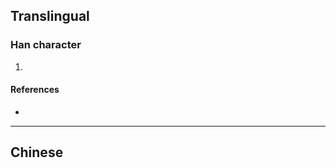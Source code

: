 {{character info/new}}
==Translingual==

===Han character===
{{Han char|rn=85|rad=水|as=02|sn=5|four=|canj=EMVS|ids=⿰氵丂}}

# {{defn|Han|sort=水02}}

====References====
* {{Han ref|kx=0604.080|dkj=17109|dj=0998.030|hdz=31548.050|uh=6C45|ud=27717}}

----

==Chinese==
{{zh-see|沔|v}}